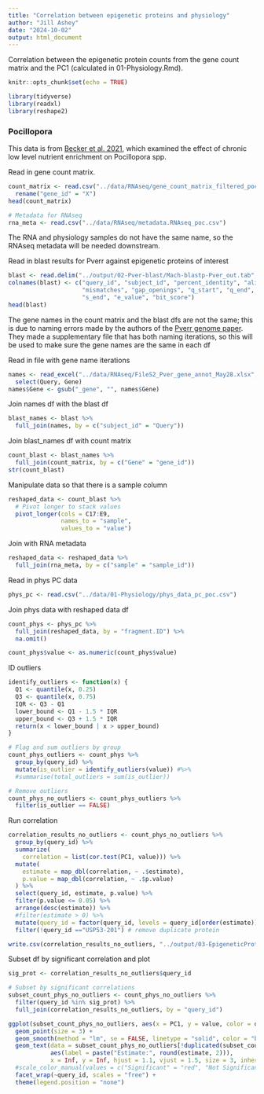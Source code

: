 ```yaml
---
title: "Correlation between epigenetic proteins and physiology"
author: "Jill Ashey"
date: "2024-10-02"
output: html_document
---
```


Correlation between the epigenetic protein counts from the gene count matrix and the PC1 (calculated in 01-Physiology.Rmd). 

```r
knitr::opts_chunk$set(echo = TRUE)

library(tidyverse)
library(readxl)
library(reshape2)
```

### Pocillopora 

This data is from [Becker et al. 2021](https://link.springer.com/article/10.1007/s00338-021-02138-2), which examined the effect of chronic low level nutrient enrichment on Pocillopora spp. 

Read in gene count matrix. 
```r
count_matrix <- read.csv("../data/RNAseq/gene_count_matrix_filtered_poc.csv") %>%
  rename("gene_id" = "X")
head(count_matrix)

# Metadata for RNAseq
rna_meta <- read.csv("../data/RNAseq/metadata.RNAseq_poc.csv")
```
The RNA and physiology samples do not have the same name, so the RNAseq metadata will be needed downstream. 

Read in blast results for Pverr against epigenetic proteins of interest 
```r
blast <- read.delim("../output/02-Pver-blast/Mach-blastp-Pver_out.tab", sep = "", header = F)
colnames(blast) <- c("query_id", "subject_id", "percent_identity", "alignment_length", 
                     "mismatches", "gap_openings", "q_start", "q_end", "s_start", 
                     "s_end", "e_value", "bit_score")
head(blast)
```

The gene names in the count matrix and the blast dfs are not the same; this is due to naming errors made by the authors of the [Pverr genome paper](https://academic.oup.com/gbe/article/12/10/1911/5898631?login=false#supplementary-data). They made a supplementary file that has both naming iterations, so this will be used to make sure the gene names are the same in each df 

Read in file with gene name iterations 
```r
names <- read_excel("../data/RNAseq/FileS2_Pver_gene_annot_May28.xlsx", skip = 4) %>%
  select(Query, Gene)
names$Gene <- gsub("_gene", "", names$Gene)
```

Join names df with the blast df 
```r
blast_names <- blast %>%
  full_join(names, by = c("subject_id" = "Query"))
```

Join blast_names df with count matrix 
```r
count_blast <- blast_names %>%
  full_join(count_matrix, by = c("Gene" = "gene_id"))
str(count_blast)
```

Manipulate data so that there is a sample column
```r
reshaped_data <- count_blast %>%
  # Pivot longer to stack values
  pivot_longer(cols = C17:E9, 
               names_to = "sample", 
               values_to = "value")
```

Join with RNA metadata 
```r
reshaped_data <- reshaped_data %>%
  full_join(rna_meta, by = c("sample" = "sample_id"))
```

Read in phys PC data
```r
phys_pc <- read.csv("../data/01-Physiology/phys_data_pc_poc.csv")
```

Join phys data with reshaped data df 
```r
count_phys <- phys_pc %>%
  full_join(reshaped_data, by = "fragment.ID") %>%
  na.omit()

count_phys$value <- as.numeric(count_phys$value)
```

ID outliers 
```r
identify_outliers <- function(x) {
  Q1 <- quantile(x, 0.25)
  Q3 <- quantile(x, 0.75)
  IQR <- Q3 - Q1
  lower_bound <- Q1 - 1.5 * IQR
  upper_bound <- Q3 + 1.5 * IQR
  return(x < lower_bound | x > upper_bound)
}

# Flag and sum outliers by group
count_phys_outliers <- count_phys %>%
  group_by(query_id) %>%
  mutate(is_outlier = identify_outliers(value)) #%>%
  #summarise(total_outliers = sum(is_outlier))

# Remove outliers 
count_phys_no_outliers <- count_phys_outliers %>%
  filter(is_outlier == FALSE)
```

Run correlation
```r
correlation_results_no_outliers <- count_phys_no_outliers %>%
  group_by(query_id) %>%
  summarize(
    correlation = list(cor.test(PC1, value))) %>%
  mutate(
    estimate = map_dbl(correlation, ~ .$estimate),
    p.value = map_dbl(correlation, ~ .$p.value)
  ) %>%
  select(query_id, estimate, p.value) %>%
  filter(p.value <= 0.05) %>%
  arrange(desc(estimate)) %>%
  #filter(estimate > 0) %>%
  mutate(query_id = factor(query_id, levels = query_id[order(estimate)])) %>%
  filter(!query_id =="USP53-201") # remove duplicate protein 

write.csv(correlation_results_no_outliers, "../output/03-EpigeneticProteins-Phys-Correlation/epi_protein_correlation_poc.csv")
```

Subset df by significant correlation and plot 
```r
sig_prot <- correlation_results_no_outliers$query_id

# Subset by significant correlations 
subset_count_phys_no_outliers <- count_phys_no_outliers %>%
  filter(query_id %in% sig_prot) %>%
  full_join(correlation_results_no_outliers, by = "query_id")

ggplot(subset_count_phys_no_outliers, aes(x = PC1, y = value, color = query_id)) + 
  geom_point(size = 3) +
  geom_smooth(method = "lm", se = FALSE, linetype = "solid", color = "black") +
  geom_text(data = subset_count_phys_no_outliers[!duplicated(subset_count_phys_no_outliers$query_id), ], 
            aes(label = paste("Estimate:", round(estimate, 2))), 
            x = Inf, y = Inf, hjust = 1.1, vjust = 1.5, size = 3, inherit.aes = FALSE) +
  #scale_color_manual(values = c("Significant" = "red", "Not Significant" = "black")) +
  facet_wrap(~query_id, scales = "free") +
  theme(legend.position = "none")
```





